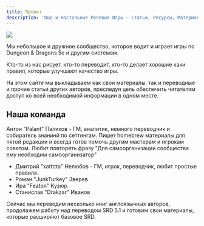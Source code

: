 ```yaml
---
title: Проект
description: 'D&D и Настольные Ролевые Игры – Статьи, Ресурсы, Материалы'
---
```


![](~assets/branding/banner.jpg)

Мы небольшое и дружное сообщество, которое водит и играет игры по Dungeon & Dragons 5e и другим системам.

Кто-то из нас рисует, кто-то переводит, кто-то делает хорошие хаки правил, которые улучшают качество игры.

На этом сайте мы выкладываем как свои материалы, так и переводные и прочие статьи других авторов, преследуя цель обеспечить читателям доступ ко всей необходимой информации в одном месте.

## Наша команда

Антон "Palant" Палихов - ГМ, аналитик, немного переводчик и собиратель знанинй по сеттингам. Пишет homebrew материалы для пятой редакции и всегда готов помочь другим мастерам и игрокам советом.
Любит повторять фразу "Для самоорганизации сообщества ему необходим самоорганизатор"

- Дмитрий "xattttta" Нелюбов - ГМ, игрок, переводчик, любит простые правила.
- Роман "JunkTurkey" Зверев
- Ира "Featon" Кузюр
- Станислав "Drakzar" Иванов

<Aside>

Сейчас мы переводим несколько книг англоязычных авторов, продолажем работу над переводом SRD 5.1 и готовим свои материалы, которые расширяют базовое SRD.

</Aside>
